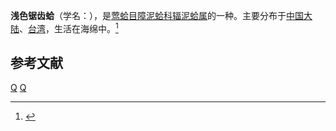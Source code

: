 {{Speciesbox
| taxon = Crenatula modiolaris
| binomial_authority = Lamarck, 1819
}}
'''浅色锯齿蛤'''（学名：''{{lang|la|Crenatula modiolaris}}''），是[[莺蛤目|莺蛤目]][[障泥蛤科|障泥蛤科]][[辐泥蛤属|辐泥蛤属]]的一种。主要分布于[[中国大陆|中国大陆]]、[[台湾|台湾]]，生活在海绵中。<ref>{{cite web|url=http://shell.sinica.edu.tw/chinese/shellbase_detail.php?science_no=2275|title=国际贝库：浅色锯齿蛤|publisher=台湾贝类资料库|accessdate=2009-08-11|archive-date=2016-03-04|archive-url=https://web.archive.org/web/20160304105214/http://shell.sinica.edu.tw/chinese/shellbase_detail.php?science_no=2275|dead-url=no}}</ref>

== 参考文献 ==
{{reflist}}
{{Taxonbar|from=Q11148028}}

[[Category:辐泥蛤属|Q]]
[[Category:_1819年描述的动物|Q]]